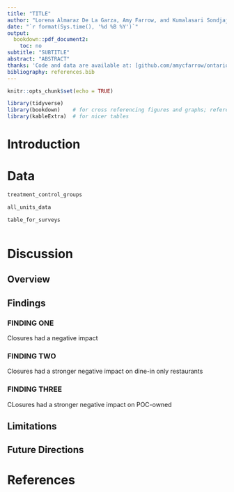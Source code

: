 ```yaml
---
title: "TITLE"
author: "Lorena Almaraz De La Garza, Amy Farrow, and Kumalasari Sondjaja"
date: "`r format(Sys.time(), '%d %B %Y')`"
output:
  bookdown::pdf_document2:
    toc: no
subtitle: "SUBTITLE"
abstract: "ABSTRACT"
thanks: 'Code and data are available at: [github.com/amycfarrow/ontariorestaurantclosuresexperiment](https://github.com/amycfarrow/ontariorestaurantclosuresexperiment).'
bibliography: references.bib
---
```


```r
knitr::opts_chunk$set(echo = TRUE)

library(tidyverse)
library(bookdown)    # for cross referencing figures and graphs; referencing
library(kableExtra)  # for nicer tables

```


# Introduction





# Data

```r
treatment_control_groups
```

```r
all_units_data
```

```r
table_for_surveys
```

```r

```


# Discussion

## Overview




## Findings

### FINDING ONE
 Closures had a negative impact


### FINDING TWO
Closures had a stronger negative impact on dine-in only restaurants


### FINDING THREE
CLosures had a stronger negative impact on POC-owned



## Limitations




## Future Directions






\newpage

# References